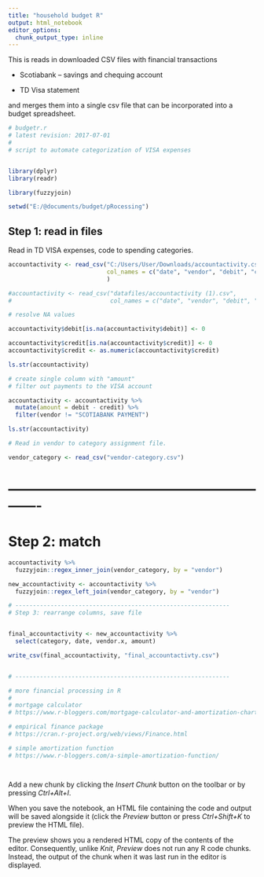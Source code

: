 ```yaml
---
title: "household budget R"
output: html_notebook
editor_options: 
  chunk_output_type: inline
---
```


This is reads in downloaded CSV files with financial transactions

* Scotiabank -- savings and chequing account

* TD Visa statement

and merges them into a single csv file that can be incorporated into a budget spreadsheet.


```r

# budgetr.r
# latest revision: 2017-07-01
#
# script to automate categorization of VISA expenses


library(dplyr)
library(readr)

library(fuzzyjoin)

setwd("E:/@documents/budget/pRocessing")

```



## Step 1: read in files

Read in TD VISA expenses, code to spending categories.


```r

accountactivity <- read_csv("C:/Users/User/Downloads/accountactivity.csv", 
                            col_names = c("date", "vendor", "debit", "credit", "balance")
                            )

#accountactivity <- read_csv("datafiles/accountactivity (1).csv", 
#                            col_names = c("date", "vendor", "debit", "credit", "balance"))

# resolve NA values

accountactivity$debit[is.na(accountactivity$debit)] <- 0

accountactivity$credit[is.na(accountactivity$credit)] <- 0
accountactivity$credit <- as.numeric(accountactivity$credit)

ls.str(accountactivity)

# create single column with "amount"
# filter out payments to the VISA account

accountactivity <- accountactivity %>%
  mutate(amount = debit - credit) %>%
  filter(vendor != "SCOTIABANK PAYMENT")

ls.str(accountactivity)

# Read in vendor to category assignment file.

vendor_category <- read_csv("vendor-category.csv")

```



# -------------------------------------------------------------
# Step 2: match



```r
accountactivity %>%
  fuzzyjoin::regex_inner_join(vendor_category, by = "vendor")

new_accountactivity <- accountactivity %>%
  fuzzyjoin::regex_left_join(vendor_category, by = "vendor")

# -------------------------------------------------------------
# Step 3: rearrange columns, save file


final_accountactivity <- new_accountactivity %>%
  select(category, date, vendor.x, amount)

write_csv(final_accountactivity, "final_accountactivty.csv")


# -------------------------------------------------------------

# more financial processing in R
# 
# mortgage calculator
# https://www.r-bloggers.com/mortgage-calculator-and-amortization-charts-with-r/

# empirical finance package
# https://cran.r-project.org/web/views/Finance.html

# simple amortization function
# https://www.r-bloggers.com/a-simple-amortization-function/




```

Add a new chunk by clicking the *Insert Chunk* button on the toolbar or by pressing *Ctrl+Alt+I*.

When you save the notebook, an HTML file containing the code and output will be saved alongside it (click the *Preview* button or press *Ctrl+Shift+K* to preview the HTML file).

The preview shows you a rendered HTML copy of the contents of the editor. Consequently, unlike *Knit*, *Preview* does not run any R code chunks. Instead, the output of the chunk when it was last run in the editor is displayed.
